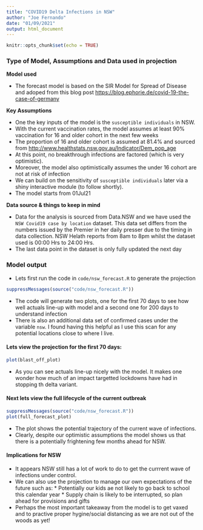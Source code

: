 ```yaml
---
title: "COVID19 Delta Infections in NSW"
author: "Joe Fernando"
date: "01/09/2021"
output: html_document
---
```


```r
knitr::opts_chunk$set(echo = TRUE)
```



### Type of Model, Assumptions and Data used in projection

__Model used__

-   The forecast model is based on the SIR Model for Spread of Disease and adoped from this blog post <https://blog.ephorie.de/covid-19-the-case-of-germany>     


__Key Assumptions__

* One the key inputs of the model is the `susceptible individuals` in NSW.
* With the current vaccination rates, the model assumes at least 90% vaccination for 16 and older cohort in the next few weeks
* The proportion of 16 and older cohort is assumed at 81.4% and sourced from <http://www.healthstats.nsw.gov.au/Indicator/Dem_pop_age>
* At this point, no breakthrough infections are factored (which is very optimistic). 
* Moreover, the model also optimistically assumes the under 16 cohort are not at risk of infection
* We can build on the sensitivity of `susceptible individuals` later via a shiny interactive module (to follow shortly). 
* The model starts from 01Jul21      


__Data source & things to keep in mind__

-   Data for the analysis is sourced from Data.NSW and we have used the `NSW Covid19 case by location` dataset. This data set differs from the numbers issued by the Premier in her daily presser due to the timing in data collection. NSW Helath reports from 8am to 8pm whilst the dataset used is 00:00 Hrs to 24:00 Hrs.
-   The last data point in the dataset is only fully updated the next day     



### Model output

* Lets first run the code in `code/nsw_forecast.R` to generate the projection 
```r

suppressMessages(source("code/nsw_forecast.R"))

```

* The code will generate two plots, one for the first 70 days to see how well actuals line-up with model and a second one for 200 days to understand infection 
* There is also an additional data set of confirmed cases under the variable `nsw`. I found having this helpful as I use this scan for any potential locations close to where I live.     


#### Lets view the projection for the first 70 days:
```r

plot(blast_off_plot)

```

* As you can see actuals line-up nicely with the model. It makes one wonder how much of an impact targetted lockdowns have had in stopping th delta variant.      





#### Next lets view the full lifecycle of the current outbreak 
```r

suppressMessages(source("code/nsw_forecast.R"))
plot(full_forecast_plot)

```
* The plot shows the potential trajectory of the current wave of infections.
* Clearly, despite our optimistic assumptions the model shows us that there is a potentially frightening few months ahead for NSW.     



#### Implications for NSW
* It appears NSW still has a lot of work to do to get the currrent wave of infections under control. 
* We can also use the projection to manage our own expectations of the future such as:
        * Potentially our kids ae not likely to go back to school this calendar year
        * Supply chain is likely to be interrupted, so plan ahead for provisions and gifts
* Perhaps the most important takeaway from the model is to get vaxed and to practive proper hygine/social distancing as we are not out of the woods as yet!
        
